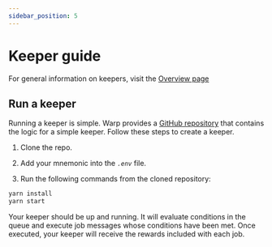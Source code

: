```yaml
---
sidebar_position: 5
---
```


# Keeper guide

For general information on keepers, visit the [Overview page](./how/overview.mdx)

## Run a keeper

Running a keeper is simple. Warp provides a [GitHub repository](https://github.com/terra-money/warp-sdk) that contains the logic for a simple keeper. Follow these steps to create a keeper. 

1. Clone the repo.

2. Add your mnemonic into the _`.env`_ file.

3. Run the following commands from the cloned repository:

```sh Commands
yarn install
yarn start
```

Your keeper should be up and running. It will evaluate conditions in the queue and execute job messages whose conditions have been met. Once executed, your keeper will receive the rewards included with each job. 

